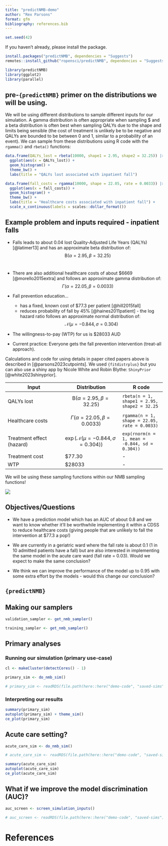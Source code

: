```yaml
---
title: "predictNMB-demo"
author: "Rex Parsons"
format: gfm
bibliography: references.bib
---
```


```r
set.seed(42)
```

If you haven't already, please install the package.

```r
install.packages("predictNMB", dependencies = "Suggests")
remotes::install_github("ropensci/predictNMB", dependencies = "Suggests")
```

```r
library(predictNMB)
library(ggplot2)
library(parallel)
```

## pre-`{predictNMB}` primer on the distributions we will be using.

We will be using different distributions to sample different inputs for our simulation. A gamma distribution is often appropriate when sampling \$ and a beta distribution is often best when sampling QALYs due to the shape and limits being sensible (the cost of treatment is unlikely be to be negative and QALYs are bounded to be between 0 and 1, similar to a probability of an event). We can sample from these distributions using R code with the `rgamma()` and `rbeta()` functions:

```r
data.frame(QALYs_lost = rbeta(10000, shape1 = 2.95, shape2 = 32.25)) |>
  ggplot(aes(x = QALYs_lost)) + 
  geom_histogram() +
  theme_bw() +
  labs(title = "QALYs lost associated with inpatient fall")

data.frame(fall_costs = rgamma(10000, shape = 22.05, rate = 0.0033)) |>
  ggplot(aes(x = fall_costs)) + 
  geom_histogram() +
  theme_bw() +
  labs(title = "Healthcare costs associated with inpatient fall") +
  scale_x_continuous(labels = scales::dollar_format())
```

## Example problem and inputs required - inpatient falls

-   Falls leads to about 0.04 lost Quality-Adjusted Life Years (QALYs) [@latimer13] and has an approximate beta distribution of: $$\mathrm{B}(\alpha = 2.95, \beta = 32.25)$$\

-   There are also additional healthcare costs of about \$6669 [@morello2015extra] and follows an approximate gamma distribution of: $$\Gamma (\alpha = 22.05, \beta = 0.0033) $$

-   Fall prevention education...

    -   has a fixed, known cost of \$77.3 per patient [@hill2015fall]
    -   reduces probability of fall by 45% [@haines2011patient] - the log hazard ratio follows an approximate normal distribution of: $$\mathcal{N}(\mu = -0.844, \sigma = 0.304) $$

-   The willingness-to-pay (WTP) for us is \$28033 AUD

-   Current practice: Everyone gets the fall prevention intervention (treat-all approach).

Calculations and code for using details in paper cited papers above is described in [@parsons2023cutpoints]. We used `{fitdistrplus}` but you can also use a shiny app by Nicole White and Robin Blythe: `ShinyPrior` [@white2023shinyprior].

| Input  | Distribution  | R code |
|--------|--------| ------|
| QALYs lost  | $$\mathrm{B}(\alpha = 2.95, \beta = 32.25)$$   | `rbeta(n = 1, shape1 = 2.95, shape2 = 32.25` |
| Healthcare costs   | $$\Gamma (\alpha = 22.05, \beta = 0.0033) $$   |`rgamma(n = 1, shape = 22.05, rate = 0.0033)` |
| Treatment effect (hazard) | $$\exp(\mathcal{N}(\mu = -0.844, \sigma = 0.304)) $$   |`exp(rnorm(n = 1, mean = -0.844, sd = 0.304))` |
| Treatment cost  | \$77.30   | - |
| WTP  | \$28033   | - |

We will be using these sampling functions within our NMB sampling functions!

![](https://media1.giphy.com/media/7pHTiZYbAoq40/giphy.gif)

## Objectives/Questions

-   We have a prediction model which has an AUC of about 0.8 and we want to know whether it'll be worthwhile implementing it within a CDSS to reduce healthcare costs (giving people that are unlikely to fall the intervention at \$77.3 a pop!)

-   We are currently in a geriatric ward where the fall rate is about 0.1 (1 in 10 admitted patients have a fall) but are also interested in implementing the same model in the acute care ward (fall rate = 0.03). Would we expect to make the same conclusion?

-   We think we can improve the performance of the model up to 0.95 with some extra effort by the models - would this change our conclusion?


## `{predictNMB}`

## Making our samplers

```r
validation_sampler <- get_nmb_sampler()

training_sampler <- get_nmb_sampler()
```

## Primary analyses

### Running our simulation (primary use-case)

```r
cl <- makeCluster(detectCores() - 1)

primary_sim <- do_nmb_sim()

# primary_sim <- readRDS(file.path(here::here("demo-code", "saved-sims"), "primary_sim.rds"))
```

### Interpreting our results

```r
summary(primary_sim)
autoplot(primary_sim) + theme_sim()
ce_plot(primary_sim)
```

## Acute care setting?

```r
acute_care_sim <- do_nmb_sim()

# acute_care_sim <- readRDS(file.path(here::here("demo-code", "saved-sims"), "acute_care_sim.rds"))

summary(acute_care_sim)
autoplot(acute_care_sim)
ce_plot(acute_care_sim)
```

## What if we improve the model discrimination (AUC)?

```r
auc_screen <- screen_simulation_inputs()

# auc_screen <- readRDS(file.path(here::here("demo-code", "saved-sims"), "auc_screen.rds"))
```

# References

